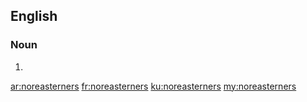 ==English==

===Noun===
{{head|en}}

# {{plural of|noreasterner}}

[[ar:noreasterners]]
[[fr:noreasterners]]
[[ku:noreasterners]]
[[my:noreasterners]]
